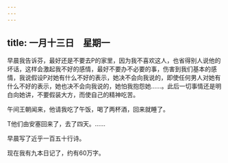 ```yaml
---
---
---
```

title: 一月十三日　星期一
---




早晨我告诉芬，最好还是不要去P的家里，因为我不喜欢这人，也省得别人说他的坏话，这样会激起我不好的感情，最好不要办不必要的事，伤害到我们基本的感情，我说假设P对她有什么不好的表示，她决不会向我说的，即使任何男人对她有什么不好的表示，她也决不会向我说的，她怕我抱怨她……。此后一切事情还是明白向她讲，不要假装大方，而使自己的精神吃苦。

午间王朝闻来，他请我吃了午饭，喝了两杯酒，回来就睡了。

T他们由安塞回来了，去了四天。……

早晨写了近乎一百五十行诗。

现在我有九本日记了，约有60万字。
